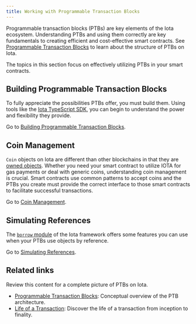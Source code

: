 ```yaml
---
title: Working with Programmable Transaction Blocks
---
```


Programmable transaction blocks (PTBs) are key elements of the Iota ecosystem. Understanding PTBs and using them correctly are key fundamentals to creating efficient and cost-effective smart contracts. See [Programmable Transaction Blocks](../../../concepts/transactions/prog-txn-blocks.mdx) to learn about the structure of PTBs on Iota.

The topics in this section focus on effectively utilizing PTBs in your smart contracts.

## Building Programmable Transaction Blocks

To fully appreciate the possibilities PTBs offer, you must build them. Using tools like the [Iota TypeScript SDK](https://sdk.mystenlabs.com/typescript), you can begin to understand the power and flexibility they provide.

Go to [Building Programmable Transaction Blocks](./building-ptb.mdx).

## Coin Management

`Coin` objects on Iota are different than other blockchains in that they are [owned objects](../../../concepts/object-ownership/address-owned.mdx). Whether you need your smart contract to utilize IOTA for gas payments or deal with generic coins, understanding coin management is crucial. Smart contracts use common patterns to accept coins and the PTBs you create must provide the correct interface to those smart contracts to facilitate successful transactions.

Go to [Coin Management](./coin-mgt.mdx).

## Simulating References

The [`borrow` module](https://github.com/iotaledger/kinesis/blob/main/crates/iota-framework/docs/iota-framework/borrow.md) of the Iota framework offers some features you can use when your PTBs use objects by reference. 

Go to [Simulating References](./simulating-refs.mdx).

## Related links

Review this content for a complete picture of PTBs on Iota.

- [Programmable Transaction Blocks](../../../concepts/transactions/prog-txn-blocks.mdx): Conceptual overview of the PTB architecture.
- [Life of a Transaction](../../../concepts/iota-architecture/transaction-lifecycle.mdx): Discover the life of a transaction from inception to finality.  